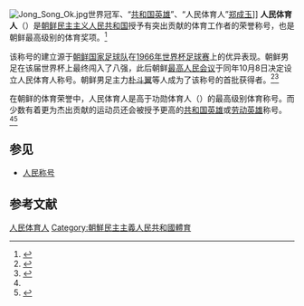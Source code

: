 [[File:Jong_Song_Ok.jpg|thumb]]世界冠军、“[[共和国英雄_(朝鲜)|共和国英雄]]”、“人民体育人”[[郑成玉|郑成玉]]]]
'''人民体育人'''（{{朝|谚=인민체육인|汉=人民體育人}}）是[[朝鲜民主主义人民共和国|朝鲜民主主义人民共和国]]授予有突出贡献的体育工作者的荣誉称号，也是朝鲜最高级别的体育奖项。<ref name=gu>{{cite book|title=《朝鲜知识手册》|editor=顾铭学|publisher=辽宁民族出版社|year=1985}}</ref>

该称号的建立源于[[朝鲜国家足球队|朝鲜国家足球队]]在[[1966年世界杯足球赛|1966年世界杯足球赛]]上的优异表现。朝鲜男足在该届世界杯上最终闯入了八强，此后朝鲜[[最高人民会议|最高人民会议]]于同年10月8日决定设立人民体育人称号。朝鲜男足主力[[朴斗翼|朴斗翼]]等人成为了该称号的首批获得者。<ref name="Weiser2016">{{Cite web | title = Chests Full of Brass: A DPRK Political History in Orders, Medals, Prizes, and Titles | last = Weiser | first = Martin | work = Sino-NK | date = 8 January 2016 | access-date = 18 April 2016 | url = http://sinonk.com/2016/01/08/chests-full-of-brass-a-dprk-political-history-in-orders-medals-prizes-and-titles/ | archive-date = 2016-06-12 | archive-url = https://web.archive.org/web/20160612005311/http://sinonk.com/2016/01/08/chests-full-of-brass-a-dprk-political-history-in-orders-medals-prizes-and-titles/ | dead-url = no }}</ref><ref name="KCNA_2011">{{citeweb|url=http://www.kcna.co.jp/item/2011/201112/news08/20111208-28ee.html|title=Sportspersons Honored with Title of People's Athlete|archive-url=https://web.archive.org/web/20170908194757/http://kcna.co.jp/item/2011/201112/news08/20111208-28ee.html|website=KCNA|date=8 December 2011|archive-date=2017-09-08|access-date=18 April 2016|dead-url=yes}}</ref>

在朝鲜的体育荣誉中，人民体育人是高于功勋体育人（{{lang|ko|공훈체육인}}）的最高级别体育称号。而少数有着更为杰出贡献的运动员还会被授予更高的[[共和国英雄_(朝鲜)|共和国英雄]]或[[劳动英雄_(朝鲜)|劳动英雄]]称号。<ref name=gu /><ref>{{cite web|url=http://dailynk.com/chinese/read.php?cataId=nk00100&num=2388|title=朝鲜体育明星享受的待遇如何？|publisher=DailyNK|date=2008-08-07}}</ref>

== 参见 ==
* [[人民称号|人民称号]]

== 参考文献 ==
{{reflist}}

{{朝鲜小作品}}

[[Category:人民体育人|]]
[[Category:朝鮮民主主義人民共和國體育|Category:朝鮮民主主義人民共和國體育]]